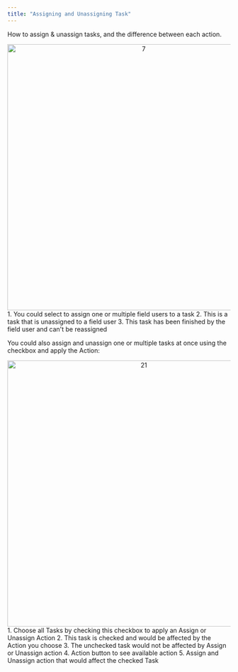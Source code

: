```yaml
---
title: "Assigning and Unassigning Task"
---
```


How to assign & unassign tasks, and the difference between each action.

<div align="center">
  <img src="https://t3837933.p.clickup-attachments.com/t3837933/b18ab9f9-0f8c-4e50-ad72-39caef950f13/7.png" alt="7" width="600" />
</div> 
1. You could select to assign one or multiple field users to a task 
2. This is a task that is unassigned to a field user 
3. This task has been finished by the field user and can't be reassigned

You could also assign and unassign one or multiple tasks at once using the checkbox and apply the Action:

<div align="center">
  <img src="https://t3837933.p.clickup-attachments.com/t3837933/9d56cb5a-6c3d-45fd-9fc9-1caad64e8e2e/21.png" alt="21" width="600" />
</div> 
1. Choose all Tasks by checking this checkbox to apply an Assign or Unassign Action 
2. This task is checked and would be affected by the Action you choose 
3. The unchecked task would not be affected by Assign or Unassign action 
4. Action button to see available action 
5. Assign and Unassign action that would affect the checked Task
